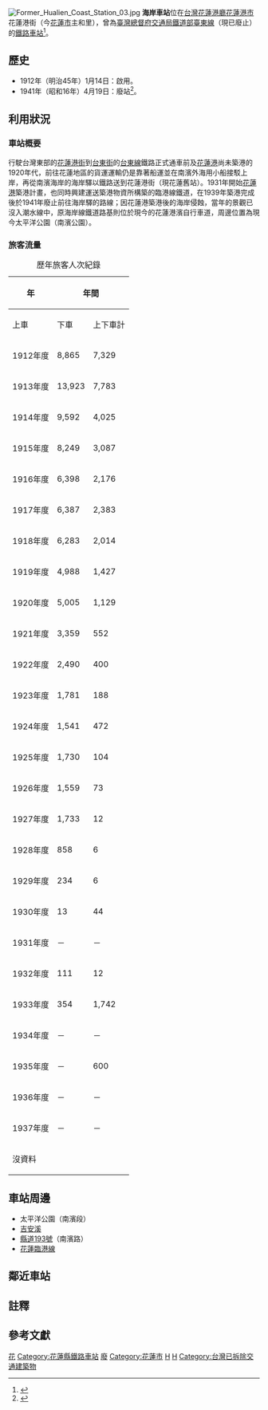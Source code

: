 {{Infobox station
|name=海岸驛{{jpn|hgt=かいがん|rm=Kaigan|link=no}}{{r|停車場一覽}}<br>海岸車站<br>Hai'an
|linecolour=#0008BD
|eng_name=
|image=Former Hualien Coast Station 02.jpg
| image_caption   = 日治時期海岸車站
{{maplink|frame=yes|plain=yes|type=point|zoom=13|frame-align=center|frame-width=300|coord={{coord|23|57|52.8|N|121|36|32.7|E}}}}
|coordinates={{Coor dms|23|57|52.8|N|121|36|32.7|E|region:TW_type:railwaystation}}
|operator=[[臺灣總督府交通局鐵道部|臺灣總督府交通局鐵道部]]
|line=[[臺東線|臺東線]]
|country={{TWN-JPN}}
|borough=[[花蓮港廳|花蓮港廳]][[花蓮港市|花蓮港市]]
|address=花蓮港街<br>（今{{ROC-TW}}[[花蓮縣|花蓮縣]][[花蓮市|花蓮市]]主和里）
|opened=1912年1月14日
|closed=1941年4月19日
|code=
|structure=平面車站
|classification=
|commercial_code=
|website=
|distance=-1.1（{{站|花蓮}}港驛起）
|adjacent = 
}}
[[File:Former_Hualien_Coast_Station_03.jpg|thumb]]
'''海岸車站'''位在[[台灣|台灣]][[花蓮港廳|花蓮港廳]][[花蓮港市|花蓮港市]]花蓮港街（今[[花蓮市|花蓮市]]主和里），曾為[[臺灣總督府交通局鐵道部|臺灣總督府交通局鐵道部]][[臺東線|臺東線]]（現已廢止）的[[鐵路車站|鐵路車站]]<ref>{{Cite web |url=https://map.hl.gov.tw/arcgis/apps/Cascade/index.html?appid=f50ffc5692e54cf7bcffcb6536e22c10 |title=太平洋臨港歷史廊道文化導覽 |access-date=2021-08-10 |archive-date=2021-08-10 |archive-url=https://web.archive.org/web/20210810123531/https://map.hl.gov.tw/arcgis/apps/Cascade/index.html?appid=f50ffc5692e54cf7bcffcb6536e22c10 |dead-url=no }}</ref>。

==歷史==
*1912年（明治45年）1月14日：啟用{{r|停車場一覽|官報}}。
*1941年（昭和16年）4月19日：廢站<ref>{{Cite news |url=http://www.ksnews.com.tw/index.php/news/contents_page/0001375404 |title=百年花蓮系列之八 花蓮舊火車站歷3次建造 徒留照片追憶 |date=2020-05-20 |publisher=更生日報 |accessdate=2021-03-07 |archive-date=2020-05-20 |archive-url=https://web.archive.org/web/20200520175404/http://www.ksnews.com.tw/index.php/news/contents_page/0001375404 |dead-url=no }}</ref>。

==利用狀況==
===車站概要===
行駛台灣東部的[[花蓮港街|花蓮港街]]到[[台東街|台東街]]的[[台東線|台東線]]鐵路正式通車前及[[花蓮港|花蓮港]]尚未築港的1920年代，前往花蓮地區的貨運運輸仍是靠著船運並在南濱外海用小船接駁上岸，再從南濱海岸的海岸驛以鐵路送到花蓮港街（現花蓮舊站）。1931年開始[[花蓮港|花蓮港]]築港計畫，也同時興建運送築港物資所構築的臨港線鐵道，在1939年築港完成後於1941年廢止前往海岸驛的路線；因花蓮港築港後的海岸侵蝕，當年的景觀已沒入潮水線中，原海岸線鐵道路基則位於現今的花蓮港濱自行車道，周邊位置為現今太平洋公園（南濱公園）。

===旅客流量===
{|class="wikitable collapsible " style="text-align: right; font-size:85%"
|+歷年旅客人次紀錄
!rowspan=2| 年{{NoteTag|日治時期會計年度4月起，翌年3月結束}}
!colspan=4| 年間
!colspan=2| 1日平均
|-
! 上車
! 下車
! 上下車計
!width="1em"| 來源
! 上車
! 上下車
|-
| 1912年度||8,865||7,329||16,194||<ref>{{Cite book |url=https://dl.ndl.go.jp/info:ndljp/pid/974277/297 |title=臺灣總督府統計書 |edition=第16（大正元年） |chapter=交通 鐵道旅客及貨物ノ數量 |pages=頁522-523 |year=1914年 |work=臺灣總督府官房統計課 |publisher=國立國會圖書館 |language=ja |access-date=2022-01-12 |archive-date=2022-01-18 |archive-url=https://web.archive.org/web/20220118182550/https://dl.ndl.go.jp/info:ndljp/pid/974277/297 |dead-url=no }}</ref>||121||43
|-
| 1913年度
| 13,923
| 7,783
| 21,706
| <ref>{{Cite book |url=https://dl.ndl.go.jp/info:ndljp/pid/975596/84/85 |title=臺灣總督府交通局鐵道年報. 第15(大正2年度) |chapter=統計圖表 第十八表 驛別乘降旅客人員表 |date=1914-11-10 |pages=頁30-33 |publisher=臺灣總督府交通局鐵道部 |language=ja }}{{Dead link}} 國立國會圖書館</ref>
| 38
| 59
|-
| 1914年度
| 9,592
| 4,025
| 13,617
| <ref>{{Cite book |url=https://dl.ndl.go.jp/info:ndljp/pid/975597/86 |title=臺灣總督府交通局鐵道年報. 第16(大正3年度) |chapter=統計圖表 第十七表 驛別乘降旅客人員表 |date=1915-11-30 |pages=頁30-33 |publisher=臺灣總督府交通局鐵道部 |language=ja |access-date=2021-03-07 |archive-date=2021-11-21 |archive-url=https://web.archive.org/web/20211121101113/https://dl.ndl.go.jp/info:ndljp/pid/975597/86 |dead-url=no }} 國立國會圖書館</ref>
| 26
| 37
|-
| 1915年度
| 8,249
| 3,087
| 11,336
| <ref>{{Cite book |url=https://dl.ndl.go.jp/info:ndljp/pid/975598/80 |title=臺灣總督府交通局鐵道年報. 第17(大正4年度) |chapter=統計圖表 第十六表 驛別乘降旅客人員表 |date=1916-11-30 |pages=頁28-31 |publisher=臺灣總督府交通局鐵道部 |language=ja |access-date=2021-03-07 |archive-date=2021-11-21 |archive-url=https://web.archive.org/web/20211121095237/https://dl.ndl.go.jp/info:ndljp/pid/975598/80 |dead-url=no }} 國立國會圖書館</ref>
| 23
| 31
|-
| 1916年度
| 6,398
| 2,176
| 8,574
| <ref>{{Cite book |url=https://dl.ndl.go.jp/info:ndljp/pid/975599/77 |title=臺灣總督府交通局鐵道年報. 第18(大正5年度) |chapter=統計圖表 第十六表 驛別乘降旅客人員表 |date=1917-11-25 |pages=頁28-31 |publisher=臺灣總督府交通局鐵道部 |language=ja |access-date=2021-03-07 |archive-date=2021-11-21 |archive-url=https://web.archive.org/web/20211121093335/https://dl.ndl.go.jp/info:ndljp/pid/975599/77 |dead-url=no }} 國立國會圖書館</ref>
| 18
| 23
|-
| 1917年度
| 6,387
| 2,383
| 8,770
| <ref>{{Cite book |url=https://dl.ndl.go.jp/info:ndljp/pid/975600/80 |title=臺灣總督府交通局鐵道年報. 第19(大正6年度) |chapter=統計圖表 第一五表 驛別乘降旅客人員表 |date=1918-11-30 |pages=頁26-29 |publisher=臺灣總督府交通局鐵道部 |language=ja |access-date=2021-03-07 |archive-date=2021-11-21 |archive-url=https://web.archive.org/web/20211121101100/https://dl.ndl.go.jp/info:ndljp/pid/975600/80 |dead-url=no }} 國立國會圖書館</ref>
| 17
| 24
|-
| 1918年度
| 6,283
| 2,014
| 8,297
| <ref>{{Cite book |url=https://dl.ndl.go.jp/info:ndljp/pid/1152432/75 |title=臺灣總督府交通局鐵道年報. 第20(大正7年度) |chapter=統計圖表 第一五表 驛別乘降旅客人員表 |date=1919-12-25 |pages=頁26-29 |publisher=臺灣總督府交通局鐵道部 |language=ja |access-date=2021-03-07 |archive-date=2021-11-21 |archive-url=https://web.archive.org/web/20211121093332/https://dl.ndl.go.jp/info:ndljp/pid/1152432/75 |dead-url=no }} 國立國會圖書館</ref>
| 17
| 23
|-
| 1919年度
| 4,988
| 1,427
| 6,415
| <ref>{{Cite book |url=https://dl.ndl.go.jp/info:ndljp/pid/1152442/88 |title=臺灣總督府交通局鐵道年報. 第21(大正8年度) |chapter=統計圖表 第一五表 驛別乘降旅客人員表 |date=1920-12-30 |pages=頁28-31 |publisher=臺灣總督府交通局鐵道部 |language=ja |access-date=2021-03-07 |archive-date=2021-11-21 |archive-url=https://web.archive.org/web/20211121095422/https://dl.ndl.go.jp/info:ndljp/pid/1152442/88 |dead-url=no }} 國立國會圖書館</ref>
| 14
| 18
|-
| 1920年度
| 5,005
| 1,129
| 6,134
| <ref>{{Cite book |url=https://dl.ndl.go.jp/info:ndljp/pid/975601/95 |title=臺灣總督府交通局鐵道年報. 第22(大正9年度) |chapter=統計圖表 第一五表 驛別乘降旅客人員表 |date=1921-12-30 |pages=頁28-33 |publisher=臺灣總督府交通局鐵道部 |language=ja |access-date=2021-03-07 |archive-date=2021-11-21 |archive-url=https://web.archive.org/web/20211121093330/https://dl.ndl.go.jp/info:ndljp/pid/975601/95 |dead-url=no }} 國立國會圖書館</ref>
| 14
| 17
|-
| 1921年度
| 3,359
| 552
| 3,911
| <ref>{{Cite book |url=https://dl.ndl.go.jp/info:ndljp/pid/975602/95 |title=臺灣總督府交通局鐵道年報. 第23(大正10年度) |chapter=統計圖表 第一五表 驛別乘降旅客人員表 |date=1922-12-25 |pages=頁28-33 |publisher=臺灣總督府交通局鐵道部 |language=ja |access-date=2021-03-07 |archive-date=2021-11-21 |archive-url=https://web.archive.org/web/20211121093322/https://dl.ndl.go.jp/info:ndljp/pid/975602/95 |dead-url=no }} 國立國會圖書館</ref>
| 9
| 11
|-
| 1922年度
| 2,490
| 400
| 2,890
| <ref>{{Cite book |url=https://dl.ndl.go.jp/info:ndljp/pid/975603/85 |title=臺灣總督府交通局鐵道年報. 第24(大正11年度) |chapter=統計圖表 第一五表 驛別乘降旅客人員表 |date=1923-12-17 |pages=頁28-31 |publisher=臺灣總督府交通局鐵道部 |language=ja |access-date=2021-03-07 |archive-date=2021-11-21 |archive-url=https://web.archive.org/web/20211121093335/https://dl.ndl.go.jp/info:ndljp/pid/975603/85 |dead-url=no }} 國立國會圖書館</ref>
| 7
| 8
|-
| 1923年度
| 1,781
| 188
| 1,969
| <ref>{{Cite book |url=https://dl.ndl.go.jp/info:ndljp/pid/975604/83 |title=臺灣總督府交通局鐵道年報. 第25(大正12年度) |chapter=統計圖表 第一六表 驛別乘降旅客人員表 |date=1924-12-18 |pages=頁38-41 |publisher=臺灣總督府交通局鐵道部 |language=ja |access-date=2021-03-07 |archive-date=2021-11-21 |archive-url=https://web.archive.org/web/20211121095209/https://dl.ndl.go.jp/info:ndljp/pid/975604/83 |dead-url=no }} 國立國會圖書館</ref>
| 5
| 5
|-
| 1924年度
| 1,541
| 472
| 2,013
| <ref>{{Cite book |url=https://dl.ndl.go.jp/info:ndljp/pid/987000/76 |title=臺灣總督府交通局鐵道年報. 第26(大正13年度) |chapter=統計圖表 第一四表 驛別乘降旅客人員表 |date=1925-12-18 |pages=頁32-35 |publisher=臺灣總督府交通局鐵道部 |language=ja |access-date=2021-03-07 |archive-date=2021-11-21 |archive-url=https://web.archive.org/web/20211121101111/https://dl.ndl.go.jp/info:ndljp/pid/987000/76 |dead-url=no }} 國立國會圖書館</ref>
| 4
| 6
|-
| 1925年度
| 1,730
| 104
| 1,834
| <ref>{{Cite book |url=https://dl.ndl.go.jp/info:ndljp/pid/987001/74 |title=臺灣總督府交通局鐵道年報. 第27(大正14年度) |chapter=統計圖表 第一六表 驛別乘降旅客人員表 |date=1926-12-15 |pages=頁32-37 |publisher=臺灣總督府交通局鐵道部 |language=ja |access-date=2021-03-07 |archive-date=2021-11-21 |archive-url=https://web.archive.org/web/20211121095243/https://dl.ndl.go.jp/info:ndljp/pid/987001/74 |dead-url=no }} 國立國會圖書館</ref>
| 5
| 5
|-
| 1926年度
| 1,559
| 73
| 1,632
| <ref>{{Cite book |url=https://dl.ndl.go.jp/info:ndljp/pid/1076688/82 |title=臺灣總督府交通局鐵道年報. 第28(昭和元年度) |chapter=統計圖表 第一六表 驛別乘降旅客人員表 |date=1927-12-16 |pages=頁32-37 |publisher=臺灣總督府交通局鐵道部 |language=ja |access-date=2021-03-07 |archive-date=2021-11-21 |archive-url=https://web.archive.org/web/20211121093548/https://dl.ndl.go.jp/info:ndljp/pid/1076688/82 |dead-url=no }} 國立國會圖書館</ref>
| 4
| 4
|-
| 1927年度
| 1,733
| 12
| 1,745
| <ref>{{Cite book |url=https://dl.ndl.go.jp/info:ndljp/pid/1076714/83 |title=臺灣總督府交通局鐵道年報. 第29(昭和2年度) |chapter=統計圖表 第一六表 驛別乘降旅客人員表 |date=1928-12-16 |pages=頁32-37 |publisher=臺灣總督府交通局鐵道部 |language=ja |access-date=2021-03-07 |archive-date=2021-11-21 |archive-url=https://web.archive.org/web/20211121093343/https://dl.ndl.go.jp/info:ndljp/pid/1076714/83 |dead-url=no }} 國立國會圖書館</ref>
| 5
| 5
|-
| 1928年度
| 858
| 6
| 864
| <ref>{{Cite book |url=https://dl.ndl.go.jp/info:ndljp/pid/1076735/86 |title=臺灣總督府交通局鐵道年報. 第30(昭和3年度) |chapter=統計圖表 第一六表 驛別乘降旅客人員表 |date=1929-12-25 |pages=頁32-37 |publisher=臺灣總督府交通局鐵道部 |language=ja |access-date=2021-03-07 |archive-date=2021-11-21 |archive-url=https://web.archive.org/web/20211121093331/https://dl.ndl.go.jp/info:ndljp/pid/1076735/86 |dead-url=no }} 國立國會圖書館</ref>
| 2
| 2
|-
| 1929年度
| 234
| 6
| 240
| <ref>{{Cite book |url=https://dl.ndl.go.jp/info:ndljp/pid/1076751/89 |title=臺灣總督府交通局鐵道年報. 第31(昭和4年度) |chapter=統計圖表 第一六表 驛別乘降旅客人員表 |date=1930-12-23 |pages=頁32-39 |publisher=臺灣總督府交通局鐵道部 |language=ja |access-date=2021-03-07 |archive-date=2021-11-21 |archive-url=https://web.archive.org/web/20211121101051/https://dl.ndl.go.jp/info:ndljp/pid/1076751/89 |dead-url=no }} 國立國會圖書館</ref>
| 1
| 1
|-
| 1930年度
| 13
| 44
| 57
| <ref>{{Cite book |url=https://dl.ndl.go.jp/info:ndljp/pid/1076761/91 |title=臺灣總督府交通局鐵道年報. 第32(昭和5年度) |chapter=統計圖表 第一六表 驛別乘降旅客人員表 |date=1931-12-23 |pages=頁32-39 |publisher=臺灣總督府交通局鐵道部 |language=ja |access-date=2021-03-07 |archive-date=2021-11-21 |archive-url=https://web.archive.org/web/20211121101049/https://dl.ndl.go.jp/info:ndljp/pid/1076761/91 |dead-url=no }} 國立國會圖書館</ref>
| 0
| 0
|-
| 1931年度
| －
| －
| 0
| <ref>{{Cite book |url=https://dl.ndl.go.jp/info:ndljp/pid/1076770/85 |title=臺灣總督府交通局鐵道年報. 第33(昭和6年度) |chapter=統計圖表 第一六表 驛別乘降旅客人員表 |date=1932-12-23 |pages=頁32-39 |publisher=臺灣總督府交通局鐵道部 |language=ja |access-date=2021-03-07 |archive-date=2021-11-21 |archive-url=https://web.archive.org/web/20211121093325/https://dl.ndl.go.jp/info:ndljp/pid/1076770/85 |dead-url=no }} 國立國會圖書館</ref>
| 0
| 0
|-
| 1932年度
| 111
| 12
| 123
| <ref>{{Cite book |url=https://dl.ndl.go.jp/info:ndljp/pid/1076775/87 |title=臺灣總督府交通局鐵道年報. 第34(昭和7年度) |chapter=統計圖表 第一六表 驛別乘降旅客人員表 |date=1933-12-23 |pages=頁32-39 |publisher=臺灣總督府交通局鐵道部 |language=ja |access-date=2021-03-07 |archive-date=2021-11-21 |archive-url=https://web.archive.org/web/20211121093323/https://dl.ndl.go.jp/info:ndljp/pid/1076775/87 |dead-url=no }} 國立國會圖書館</ref>
| 0
| 0
|-
| 1933年度
| 354
| 1,742
| 2,096
| <ref>{{Cite book |url=https://dl.ndl.go.jp/info:ndljp/pid/1076780/89 |title=臺灣總督府交通局鐵道年報. 第35(昭和8年度) |chapter=統計圖表 第一六表 驛別乘降旅客人員表 |date=1934-12-23 |pages=頁32-39 |publisher=臺灣總督府交通局鐵道部 |language=ja |access-date=2021-03-07 |archive-date=2021-11-21 |archive-url=https://web.archive.org/web/20211121095340/https://dl.ndl.go.jp/info:ndljp/pid/1076780/89 |dead-url=no }} 國立國會圖書館</ref>
| 1
| 6
|-
| 1934年度
| －
| －
| 0
| <ref>{{Cite book |url=https://dl.ndl.go.jp/info:ndljp/pid/1114095/90 |title=臺灣總督府交通局鐵道年報. 第36(昭和9年度) |chapter=統計圖表 第一六表 驛別乘降旅客人員表 |date=1935-12-20 |pages=頁32-39 |publisher=臺灣總督府交通局鐵道部 |language=ja |access-date=2021-03-07 |archive-date=2021-11-21 |archive-url=https://web.archive.org/web/20211121093331/https://dl.ndl.go.jp/info:ndljp/pid/1114095/90 |dead-url=no }} 國立國會圖書館</ref>
| 0
| 0
|-
| 1935年度
| －
| 600
| 600
| <ref>{{Cite book |url=https://dl.ndl.go.jp/info:ndljp/pid/1114110/95 |title=臺灣總督府交通局鐵道年報. 第37(昭和10年度) |chapter=統計圖表 第一六表 驛別乘降旅客人員表 |date=1936-12-25 |pages=頁32-39 |publisher=臺灣總督府交通局鐵道部 |language=ja |access-date=2021-03-07 |archive-date=2021-11-21 |archive-url=https://web.archive.org/web/20211121093343/https://dl.ndl.go.jp/info:ndljp/pid/1114110/95 |dead-url=no }} 國立國會圖書館</ref>
| 0
| 2
|-
| 1936年度
| －
| －
| 0
| <ref>{{Cite book |url=https://dl.ndl.go.jp/info:ndljp/pid/1114126/97 |title=臺灣總督府交通局鐵道年報. 第38(昭和11年度) |chapter=統計圖表 第一六表 驛別乘降旅客人員表 |date=1937-12-20 |pages=頁30-37 |publisher=臺灣總督府交通局鐵道部 |language=ja |access-date=2021-03-07 |archive-date=2021-11-21 |archive-url=https://web.archive.org/web/20211121093333/https://dl.ndl.go.jp/info:ndljp/pid/1114126/97 |dead-url=no }} 國立國會圖書館</ref>
| 0
| 0
|-
| 1937年度
| －
| －
| 0
| <ref>{{Cite book |url=https://dl.ndl.go.jp/info:ndljp/pid/1114147/104 |title=臺灣總督府交通局鐵道年報. 第39(昭和12年度) |chapter=統計圖表 第一七表 驛別乘降旅客人員表 |date=1938-12-20 |pages=頁30-31 |publisher=臺灣總督府交通局鐵道部 |language=ja |access-date=2021-03-07 |archive-date=2021-11-21 |archive-url=https://web.archive.org/web/20211121095416/https://dl.ndl.go.jp/info:ndljp/pid/1114147/104 |dead-url=no }} 國立國會圖書館</ref>
| 0
| 0
|-
|colspan=7| 沒資料
|}

==車站周邊==
*太平洋公園（南濱段）
*[[吉安溪|吉安溪]]
*[[縣道193號|縣道193號]]（南濱路）
*[[花蓮臨港線|花蓮臨港線]]

==鄰近車站==
{{start rail box|[[臺灣總督府交通局鐵道部|臺灣總督府交通局鐵道部]]}}
{{Terminus}}
{{s-line|[[臺東線|臺東線]]|（廢止）|gray|gray}}
{{s-abandoned|[[花蓮舊站|花蓮港車站（花蓮舊站）]]}}
{{end box}}

==註釋==
{{NoteFoot}}

==參考文獻==
{{reflist|refs=
<ref name="停車場一覽">{{Cite book |author=[[鐵道省_(日本)|鐵道省]] |url=https://dl.ndl.go.jp/info:ndljp/pid/1207554/289 |title=鐵道停車場一覽. 昭和12年10月1日現在 |year=1937 |page=頁524 |publisher=[[國立國會圖書館|國立國會圖書館]] |language=ja |access-date=2021-03-07 |archive-date=2021-11-08 |archive-url=https://web.archive.org/web/20211108112209/https://dl.ndl.go.jp/info:ndljp/pid/1207554/289 |dead-url=no }}</ref>
<ref name="官報">{{Cite book |url=https://dl.ndl.go.jp/info:ndljp/pid/2951931/3 |title=官報. 1912年01月22日 |edition=第8574號 |chapter=臺灣總督府告示第一號 |page=頁315 |date=1912-01-14 |author=臺灣總督府 |publisher=大藏省印刷局 |language=ja |quote=明治四十五年一月十四日ヨリ花蓮港海岸ニ停車場ヲ設置シ鐵道運輸營業ヲ開始ス共ノ哩程ハ左ノ通 |access-date=2021-03-07 |archive-date=2021-04-19 |archive-url=https://web.archive.org/web/20210419164844/https://dl.ndl.go.jp/info:ndljp/pid/2951931/3 |dead-url=no }}</ref>
}}

{{台灣鐵路台東線}}
{{DEFAULTSORT:Haian}}
[[Category:台灣鐵路廢站|花]]
[[Category:花蓮縣鐵路車站|Category:花蓮縣鐵路車站]]
[[Category:台東線車站|廢]]
[[Category:花蓮市|Category:花蓮市]]
[[Category:1912年啟用的鐵路車站|H]]
[[Category:1941年關閉的鐵路車站|H]]
[[Category:台灣已拆除交通建築物|Category:台灣已拆除交通建築物]]